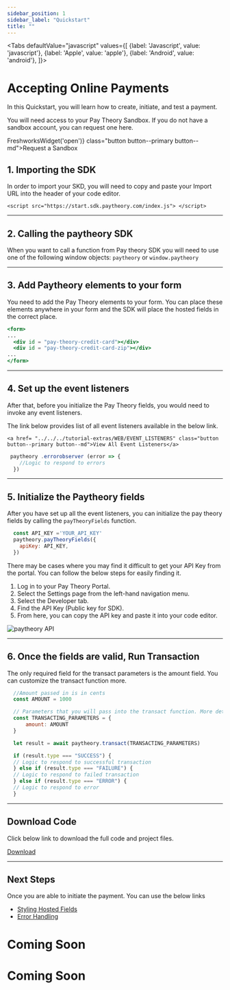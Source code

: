```yaml
---
sidebar_position: 1
sidebar_label: "Quickstart"
title: ""
---
```



<Tabs
  defaultValue="javascript"
  values={[
    {label: 'Javascript', value: 'javascript'},
    {label: 'Apple', value: 'apple'},
    {label: 'Android', value: 'android'},
  ]}>
  
  <TabItem value="javascript">
  <h1>Accepting Online Payments</h1>
  <p>In this Quickstart, you will learn how to create, initiate, and test a payment.</p>

  <Admonition type="note"  title="Before you start">
    <p>You will need access to your Pay Theory Sandbox. If you do not have a sandbox account, you can request one here.</p>
    <a onClick={() => FreshworksWidget('open')} class="button button--primary button--md">Request a Sandbox </a>
  </Admonition>

  ## 1. Importing the SDK
  In order to import your SKD, you will need to copy and paste your Import URL into the header of your code editor.

  ```
  <script src="https://start.sdk.paytheory.com/index.js"> </script>
  ```
  ***

  ## 2. Calling the paytheory SDK
  When you want to call a function from Pay theory SDK you will need to use one of the following window objects:
  ` paytheory ` or ` window.paytheory `
  ***

  ## 3. Add Paytheory elements to your form 
  You need to add the Pay Theory elements to your form. You can place these elements anywhere in your form and the SDK will place the hosted fields in the correct place.

  ```jsx
  <form>
  ...
    <div id = "pay-theory-credit-card"></div>
    <div id = "pay-theory-credit-card-zip"></div>
  ...
  </form>
  ```
  ***

  ## 4. Set up the event listeners
  After that, before you initialize the Pay Theory fields, you would need to invoke any event listeners.

  <Admonition type="tip"  title="Recommended Event Listeners">
    <p>The link below provides list of all event listeners available in the below link.</p>
     
    <a href= "../../../tutorial-extras/WEB/EVENT_LISTENERS" class="button button--primary button--md">View All Event Listeners</a>  
  </Admonition>

  ```jsx
   paytheory .errorobserver (error => {
      //Logic to respond to errors
    })
  ```
  ***

  ## 5. Initialize the Paytheory fields
  After you have set up all the event listeners, you can initialize the pay theory fields by calling the 
  ` payTheoryFields `  function.
  
  ```jsx
    const API_KEY ='YOUR_API_KEY'
    paytheory.payTheoryFields({
      apiKey: API_KEY,
    })
  ```
  <Admonition type="note"  title="Find your API Key from Pay Theory Portal">
    <p>There may be cases where you may find it difficult to get your API Key from the portal. You can follow the below steps for easily finding it.</p>
    <p>  
      <ol>
        <li>Log in to your Pay Theory Portal.</li>
        <li>Select the Settings page from the left-hand navigation menu.</li>
        <li>Select the Developer tab.</li>
        <li>Find the API Key (Public key for SDK).</li>
        <li>From here, you can copy the API key and paste it into your code editor.</li>
      </ol>
    </p>
    </Admonition>
    <img src="/img/paytheory-API.jpg" alt="paytheory API" ></img>

  ***

  ## 6. Once the fields are valid, Run Transaction
  The only required field for the transact parameters is the amount field. You can customize the transact function more.
  ```jsx
    //Amount passed in is in cents
    const AMOUNT = 1000

    // Parameters that you will pass into the transact function. More details below.
    const TRANSACTING_PARAMETERS = { 
        amount: AMOUNT
    }

    let result = await paytheory.transact(TRANSACTING_PARAMETERS)

    if (result.type === "SUCCESS") {
    // Logic to respond to successful transaction
    } else if (result.type === "FAILURE") {
    // Logic to respond to failed transaction
    } else if (result.type === "ERROR") {
    // Logic to respond to error
    }
  ```
  ***


  ## Download Code
  <Admonition type="info" title="Download Full Code">
    <p>Click below link to download the full code and project files.</p>
    <a  target="\_blank" href={require('/static/paytheory.zip').default}  class="button button--primary button--md" download > Download </a>
  </Admonition>

  ***

  ## Next Steps
  Once you are able to initiate the payment. You can use the below links
  * [Styling Hosted Fields](./StylingPayTheoryFields.mdx)
  * [Error Handling](./Errorhandling)



  </TabItem>

  <TabItem value="apple">
  
  <h1 style={{marginTop: "24px"}}>Coming Soon</h1>
  
  </TabItem>
  <TabItem value="android">
  
  <h1 style={{marginTop: "24px"}}>Coming Soon</h1> 
  </TabItem>
</Tabs>







